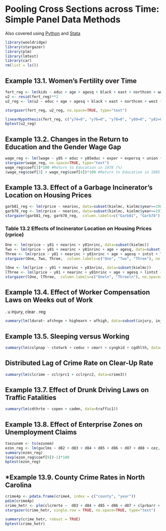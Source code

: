 # Pooling Cross Sections across Time: Simple Panel Data Methods

Also covered using [Python](http://solomonegash.com/econometrics/wooldridge_python/iexample13_py.html) and [Stata](http://www.solomonegash.com/woodridge1/iexample13.html)

```{r echo=TRUE, message=FALSE, warning=FALSE}
library(wooldridge)
library(stargazer)
library(plm)
library(lmtest)
library(car)
rm(list = ls())
```

## Example 13.1. Women’s Fertility over Time

```{r}
fert_reg <- lm(kids ~ educ + age + agesq + black + east + northcen + west + farm + othrural + town + smcity + y74 + y76 + y78 + y80 + y82 + y84, data=fertil1)
u2 <- resid(fert_reg)**2
u2_reg <- lm(u2 ~ educ + age + agesq + black + east + northcen + west + farm + othrural + town + smcity + y74 + y76 + y78 + y80 + y82 + y84, data=fertil1)

stargazer(fert_reg, u2_reg, no.space=TRUE, type="text")

linearHypothesis(fert_reg, c("y74=0", "y76=0", "y78=0", "y80=0", "y82=0", "y84=0"))
bptest(u2_reg)
```

## Example 13.2. Changes in the Return to Education and the Gender Wage Gap

```{r}
wage_reg <- lm(lwage ~ y85 + educ + y85educ + exper + expersq + union + female + y85fem, data=cps78_85)
stargazer(wage_reg, no.space=TRUE, type="text")
wage_reg$coef[3]*100 #Return to Education in 1978 (%)
(wage_reg$coef[3] + wage_reg$coef[4])*100 #Return to Education in 1985 (%)
```

## Example 13.3. Effect of a Garbage Incinerator’s Location on Housing Prices

```{r}
garb81_reg <- lm(rprice ~ nearinc, data=subset(kielmc, kielmc$year==1981))
garb78_reg <- lm(rprice ~ nearinc, data=subset(kielmc, kielmc$year==1978))
stargazer(garb81_reg, garb78_reg,  column.labels=c("Garb81", "Garb78"), no.space=TRUE, type="text")
```

### Table 13.2 Effects of Incinerator Location on Housing Prices (rprice)
```{r}
One <- lm(rprice ~ y81 + nearinc + y81nrinc, data=subset(kielmc))
Two <- lm(rprice ~ y81 + nearinc + y81nrinc + age + agesq, data=subset(kielmc))
Three <- lm(rprice ~ y81 + nearinc + y81nrinc + age + agesq + intst + land + area + rooms + baths, data=subset(kielmc))
stargazer(One, Two, Three,  column.labels=c("One", "Two", "Three"), no.space=TRUE, type="text")
```

```{r}
lOne <- lm(lprice ~ y81 + nearinc + y81nrinc, data=subset(kielmc))
lThree <- lm(lprice ~ y81 + nearinc + y81nrinc + age + agesq + lintst + lland + larea + rooms + baths, data=subset(kielmc))
stargazer(lOne, lThree,  column.labels=c("Oneln", "Threeln"), no.space=TRUE, type="text")
```

## Example 13.4. Effect of Worker Compensation Laws on Weeks out of Work
. u injury, clear
. reg 
```{r}
summary(lm(ldurat~ afchnge + highearn + afhigh, data=subset(injury, injury$ky==1)))
```

## Example 13.5. Sleeping versus Working

```{r}
summary(lm(cslpnap ~ ctotwrk + ceduc + cmarr + cyngkid + cgdhlth, data=slp75_81))
```

## Distributed Lag of Crime Rate on Clear-Up Rate
```{r}
summary(lm(clcrime ~ cclrprc1 + cclrprc2, data=crime3)) 
```

## Example 13.7. Effect of Drunk Driving Laws on Traffic Fatalities
```{r}
summary(lm(cdthrte ~ copen + cadmn, data=traffic1)) 
```

## Example 13.8. Effect of Enterprise Zones on Unemployment Claims
```{r}
tsezunem <- ts(ezunem)
ezon_reg <- lm(guclms ~ d82 + d83 + d84 + d85 + d86 + d87 + d88 + cez, data=ezunem) 
summary(ezon_reg)
(exp(ezon_reg$coef[9])-1)*100
bptest(ezon_reg)

```

## *Example 13.9. County Crime Rates in North Carolina 

```{r}
crime4p <- pdata.frame(crime4, index = c("county", "year"))
pdim(crime4p)
crime_hetr <- plm(clcrmrte ~  d83 + d84 + d85 + d86 + d87 + clprbarr + clprbcon + clprbpri + clavgsen + clpolpc + 1, data=crime4)
stargazer(crime_hetr, single.row = TRUE, no.space=TRUE, type="text")

summary(crime_hetr, robust = TRUE)
bptest(crime_hetr)
```

